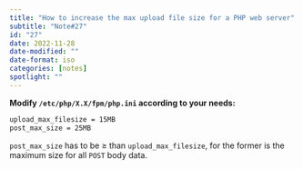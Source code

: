 ```yaml
---
title: "How to increase the max upload file size for a PHP web server"
subtitle: "Note#27"
id: "27"
date: 2022-11-28
date-modified: ""
date-format: iso
categories: [notes]
spotlight: ""
---
```

**Modify `/etc/php/X.X/fpm/php.ini` according to your needs:**
```bash
upload_max_filesize = 15MB
post_max_size = 25MB
```

`post_max_size` has to be $\geq$ than `upload_max_filesize`, for the former is the maximum size for all `POST` body data.
